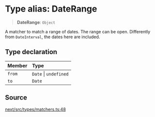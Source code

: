 # Type alias: DateRange

> **DateRange**: `Object`

A matcher to match a range of dates. The range can be open. Differently from
`DateInterval`, the dates here are included.

## Type declaration

| Member | Type |
| :------ | :------ |
| `from` | `Date` \| `undefined` |
| `to` | `Date` |

## Source

[next/src/types/matchers.ts:48](https://github.com/gpbl/react-day-picker/blob/86f49ff11/next/src/types/matchers.ts#L48)
